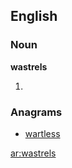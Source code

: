 ==English==

===Noun===
'''wastrels'''

# {{plural of|[[wastrel]]}}

===Anagrams===
* [[wartless#English|wartless]]

[[ar:wastrels]]